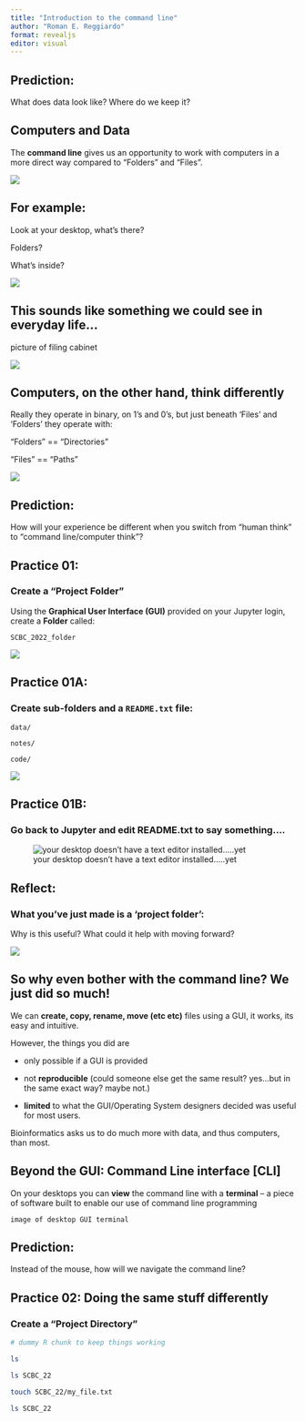 ```yaml
---
title: "Introduction to the command line"
author: "Roman E. Reggiardo"
format: revealjs
editor: visual
---
```


## Prediction:

What does data look like? Where do we keep it?

## Computers and Data

The **command line** gives us an opportunity to work with computers in a more direct way compared to "Folders" and "Files".

![](images/Screen%20Shot%202022-06-28%20at%204.02.45%20PM.png){fig-align="center"}

## For example:

Look at your desktop, what's there?

Folders?

What's inside?

![](images/Screen%20Shot%202022-06-28%20at%204.25.49%20PM.png){fig-align="center"}

## This sounds like something we could see in everyday life...

picture of filing cabinet

![](images/file_cabinet.jpeg){fig-align="center"}

## Computers, on the other hand, think differently

Really they operate in binary, on 1's and 0's, but just beneath 'Files' and 'Folders' they operate with:

"Folders" == "Directories"

"Files" == "Paths"

![](images/Screen%20Shot%202022-06-28%20at%204.35.02%20PM.png){fig-align="center"}

## **Prediction:**

How will your experience be different when you switch from "human think" to "command line/computer think"?

## Practice 01:

### Create a "Project Folder"

Using the **Graphical User Interface (GUI)** provided on your Jupyter login, create a **Folder** called:

`SCBC_2022_folder`

![](images/Screen%20Shot%202022-06-28%20at%204.37.31%20PM.png){fig-align="center"}

## Practice 01A:

### Create sub-folders and a `README.txt` file:

`data/`

`notes/`

`code/`

![](images/Screen%20Shot%202022-06-28%20at%204.38.28%20PM.png){fig-align="right"}

## Practice 01B:

### Go back to Jupyter and edit README.txt to say something....

![your desktop doesn't have a text editor installed.....yet](images/Screen%20Shot%202022-06-28%20at%204.41.24%20PM.png){fig-align="center"}

## Reflect:

### What you've just made is a 'project folder':

Why is this useful? What could it help with moving forward?

![](images/Screen%20Shot%202022-06-28%20at%204.38.28%20PM.png){fig-align="center"}

## So why even bother with the command line? We just did so much!

We can **create, copy, rename, move (etc etc)** files using a GUI, it works, its easy and intuitive.

However, the things you did are

-   only possible if a GUI is provided

-   not **reproducible** (could someone else get the same result? yes...but in the same exact way? maybe not.)

-   **limited** to what the GUI/Operating System designers decided was useful for most users.

Bioinformatics asks us to do much more with data, and thus computers, than most.

## Beyond the GUI: Command Line interface \[CLI\]

On your desktops you can **view** the command line with a **terminal** -- a piece of software built to enable our use of command line programming

`image of desktop GUI terminal`

## Prediction:

Instead of the mouse, how will we navigate the command line?

## Practice 02: Doing the same stuff differently

### Create a "Project Directory"

```r
# dummy R chunk to keep things working
```

```bash
ls
```

```bash
ls SCBC_22
```

```bash
touch SCBC_22/my_file.txt
```

```bash
ls SCBC_22
```

